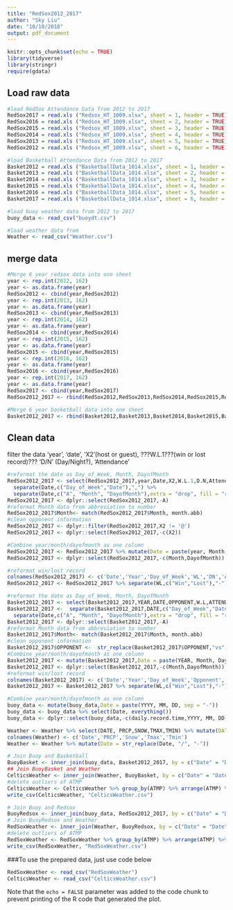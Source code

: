```yaml
---
title: "RedSox2012_2017"
author: "Sky Liu"
date: "10/10/2018"
output: pdf_document
---
```


```r
knitr::opts_chunk$set(echo = TRUE)
library(tidyverse)
library(stringr)
require(gdata)
```
## Load raw data

```r
#load RedSox Attendance Data from 2012 to 2017
RedSox2017 = read.xls ("Redsox_HT_1009.xlsx", sheet = 1, header = TRUE)
RedSox2016 = read.xls ("Redsox_HT_1009.xlsx", sheet = 2, header = TRUE)
RedSox2015 = read.xls ("Redsox_HT_1009.xlsx", sheet = 3, header = TRUE)
RedSox2014 = read.xls ("Redsox_HT_1009.xlsx", sheet = 4, header = TRUE)
RedSox2013 = read.xls ("Redsox_HT_1009.xlsx", sheet = 5, header = TRUE)
RedSox2012 = read.xls ("Redsox_HT_1009.xlsx", sheet = 6, header = TRUE)
```

```r
#load Basketball Attendance Data from 2012 to 2017
Basket2012 = read.xls ("BasketballData_1014.xlsx", sheet = 1, header = TRUE)
Basket2013 = read.xls ("BasketballData_1014.xlsx", sheet = 2, header = TRUE)
Basket2014 = read.xls ("BasketballData_1014.xlsx", sheet = 3, header = TRUE)
Basket2015 = read.xls ("BasketballData_1014.xlsx", sheet = 4, header = TRUE)
Basket2016 = read.xls ("BasketballData_1014.xlsx", sheet = 5, header = TRUE)
Basket2017 = read.xls ("BasketballData_1014.xlsx", sheet = 6, header = TRUE)
```

```r
#load buoy weather data from 2012 to 2017
buoy_data <- read_csv("buoydt.csv")
```

```r
#load weather data from 
Weather <- read_csv("Weather.csv")
```


## merge data


```r
#Merge 6 year redsox data into one sheet
year <- rep.int(2012, 162)
year <- as.data.frame(year)
RedSox2012 <- cbind(year,RedSox2012)
year <- rep.int(2013, 162)
year <- as.data.frame(year)
RedSox2013 <- cbind(year,RedSox2013)
year <- rep.int(2014, 162)
year <- as.data.frame(year)
RedSox2014 <- cbind(year,RedSox2014)
year <- rep.int(2015, 162)
year <- as.data.frame(year)
RedSox2015 <- cbind(year,RedSox2015)
year <- rep.int(2016, 162)
year <- as.data.frame(year)
RedSox2016 <- cbind(year,RedSox2016)
year <- rep.int(2017, 162)
year <- as.data.frame(year)
RedSox2017 <- cbind(year,RedSox2017)
RedSox2012_2017 <- rbind(RedSox2012,RedSox2013,RedSox2014,RedSox2015,RedSox2016,RedSox2017)
```

```r
#Merge 6 year basketball data into one sheet
Basket2012_2017 <- rbind(Basket2012,Basket2013,Basket2014,Basket2015,Basket2016,Basket2017)
```

## Clean data

filter the data 'year', 'date', 'X2'(host or guest), ???W.L.1???(win or lost record)??? 'D/N' (Day/Night?), 'Attendance'

```r
#reformat the date as Day_of_Week, Month, DayofMonth
RedSox2012_2017 <- select(RedSox2012_2017,year,Date,X2,W.L.1,D.N,Attendance) %>% 
  separate(Date,c("Day_of_Week","Date"),",") %>% 
  separate(Date,c("A", "Month", "DayofMonth"),extra = "drop", fill = "right") 
RedSox2012_2017 <- dplyr::select(RedSox2012_2017,-A)
#reformat Month data from abbreviation to number
RedSox2012_2017$Month<- match(RedSox2012_2017$Month, month.abb)
#clean opponent information
RedSox2012_2017 <- dplyr::filter(RedSox2012_2017,X2 != '@') 
RedSox2012_2017 <- dplyr::select(RedSox2012_2017,-c(X2))

#Combine year/month/dayofmonth as one column
RedSox2012_2017 <- RedSox2012_2017 %>% mutate(Date = paste(year, Month, DayofMonth, sep = "-")) %>% select(Date, everything())
RedSox2012_2017 <- dplyr::select(RedSox2012_2017,-c(Month,DayofMonth))

#reformat win/lost record
colnames(RedSox2012_2017) <- c('Date','Year','Day_of_Week','WL','DN','Attendance')
RedSox2012_2017 <- RedSox2012_2017 %>% separate(WL,c("Win","Lost"),"-") %>% mutate(GameBehind = as.numeric(Lost) - as.numeric(Win))

```


```r
#reformat the date as Day_of_Week, Month, DayofMonth
Basket2012_2017 <- select(Basket2012_2017,YEAR,DATE,OPPONENT,W.L,ATTENDANCE) 
Basket2012_2017 <-  separate(Basket2012_2017,DATE,c("Day_of_Week","Date"),",") %>% 
  separate(Date,c("A", "Month", "DayofMonth"),extra = "drop", fill = "right") 
Basket2012_2017 <- dplyr::select(Basket2012_2017,-A)
#reformat Month data from abbreviation to number
Basket2012_2017$Month<- match(Basket2012_2017$Month, month.abb)
#clean opponent information
Basket2012_2017$OPPONENT <-  str_replace(Basket2012_2017$OPPONENT,"vs", "")
#Combine year/month/dayofmonth as one column
Basket2012_2017 <- mutate(Basket2012_2017,Date = paste(YEAR, Month, DayofMonth, sep = "-"))%>% select(Date, everything())
Basket2012_2017 <- dplyr::select(Basket2012_2017,-c(Month,DayofMonth))
#reformat win/lost record
colnames(Basket2012_2017) <- c('Date','Year','Day_of_Week','Opponent','WL','Attendance')
Basket2012_2017 <- Basket2012_2017 %>% separate(WL,c("Win","Lost"),"-") %>% mutate(GameBehind = as.numeric(Lost) - as.numeric(Win))
```

```r
#Combine year/month/dayofmonth as one column
buoy_data <- mutate(buoy_data,Date = paste(YYYY, MM, DD, sep = "-"))
buoy_data <- buoy_data %>% select(Date, everything())
buoy_data <- dplyr::select(buoy_data,-c(daily.record.time,YYYY, MM, DD))
```

```r
Weather <- Weather %>% select(DATE, PRCP,SNOW,TMAX,TMIN) %>% mutate(DATE = str_replace(DATE, "/", "-"))
colnames(Weather) <- c('Date','PRCP','Snow','Tmax','Tmin')
Weather <- Weather %>% mutate(Date = str_replace(Date, "/", "-"))
```



```r
# Join Buoy and Basketball
BuoyBasket <- inner_join(buoy_data, Basket2012_2017, by = c("Date" = "Date"))
## Join BuoyBasket and Weather
CelticsWeather <- inner_join(Weather, BuoyBasket, by = c("Date" = "Date"))
#delete outliers of ATMP
CelticsWeather <- CelticsWeather %>% group_by(ATMP) %>% arrange(ATMP) %>% filter(ATMP<=70)
write_csv(CelticsWeather, "CelticsWeather.csv")
```


```r
# Join Buoy and Redsox
BuoyRedsox <- inner_join(buoy_data, RedSox2012_2017, by = c("Date" = "Date"))
# Join BuoyRedsox and Weather
RedSoxWeather <- inner_join(Weather, BuoyRedsox, by = c("Date" = "Date"))
#delete outliers of ATMP
RedSoxWeather <- RedSoxWeather %>% group_by(ATMP) %>% arrange(ATMP) %>% filter(ATMP<=104)
write_csv(RedSoxWeather, "RedSoxWeather.csv")
```


###To use the prepared data, just use code below

```r
RedSoxWeather <- read_csv("RedSoxWeather")
CelticsWeather <- read_csv("CelticsWeather.csv")
```
Note that the `echo = FALSE` parameter was added to the code chunk to prevent printing of the R code that generated the plot.
